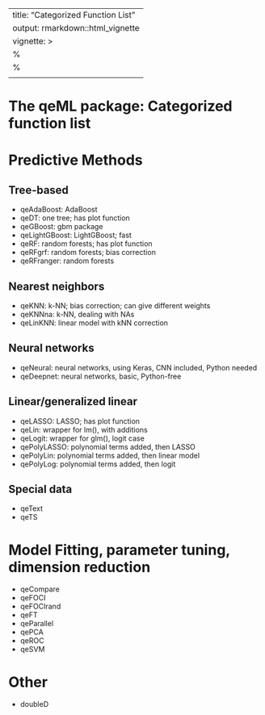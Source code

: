 
---
title: "Categorized Function List"
output: rmarkdown::html_vignette
vignette: >
  %\VignetteIndexEntry{FCategorized unction List}
  %\VignetteEngine{knitr::rmarkdown}
  \usepackage[utf8]{inputenc}
---

# The qeML package:  Categorized function list

# Predictive Methods

## Tree-based

* qeAdaBoost: AdaBoost
* qeDT: one tree; has plot function
* qeGBoost: gbm package
* qeLightGBoost: LightGBoost; fast
* qeRF: random forests; has plot function
* qeRFgrf: random forests; bias correction
* qeRFranger: random forests

## Nearest neighbors

* qeKNN: k-NN; bias correction; can give different weights
* qeKNNna: k-NN, dealing with NAs
* qeLinKNN: linear model with kNN correction

## Neural networks

* qeNeural: neural networks, using Keras, CNN included, Python needed
* qeDeepnet: neural networks, basic, Python-free

## Linear/generalized linear

* qeLASSO: LASSO; has plot function
* qeLin: wrapper for lm(), with additions
* qeLogit: wrapper for glm(), logit case
* qePolyLASSO: polynomial terms added, then LASSO
* qePolyLin: polynomial terms added, then linear model
* qePolyLog: polynomial terms added, then logit

## Special data

* qeText
* qeTS

# Model Fitting, parameter tuning, dimension reduction

* qeCompare
* qeFOCI
* qeFOCIrand
* qeFT
* qeParallel
* qePCA
* qeROC
* qeSVM

# Other

* doubleD
